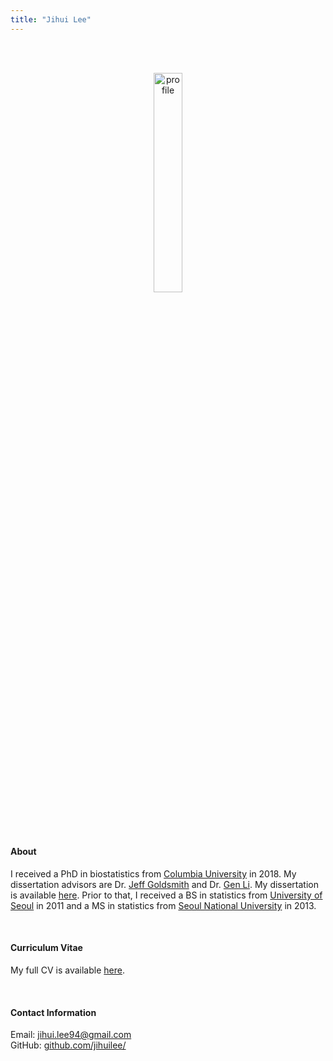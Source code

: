 ```yaml
---
title: "Jihui Lee"
---
```


<link rel="shortcut icon" href="image/favicon.ico" type="image/x-icon">
<link rel="icon" href="image/favicon.ico" type="image/x-icon">
<link rel="apple-touch-icon" href="image/apple-touch-icon.png">

<br><br>

<center><img src="image/profile.png" alt="profile" style="width:30%; border:0px solid"></center>

<br><br>

#### About

I received a PhD in biostatistics from [Columbia University](https://www.mailman.columbia.edu/become-student/departments/biostatistics) in 2018. My dissertation advisors are Dr. [Jeff Goldsmith](http://jeffgoldsmith.com) and Dr. [Gen Li](https://sites.google.com/view/ligen). My dissertation is available [here](https://doi.org/10.7916/D8N603XB). Prior to that, I received a BS in statistics from [University of Seoul](http://www.uos.ac.kr/en/) in 2011 and a MS in statistics from [Seoul National University](http://en.snu.ac.kr) in 2013. 

<br>

#### Curriculum Vitae
My full CV is available [here](download/[Jihui Lee] Resume.pdf).

<br>

#### Contact Information

Email: [jihui.lee94@gmail.com](mailto:jihui.lee94@gmail.com)  
GitHub: [github.com/jihuilee/](http://github.com/jihuilee/)
